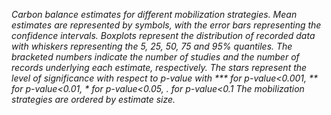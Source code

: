 <em>Carbon balance estimates for different mobilization strategies. Mean estimates are represented by symbols, with the error bars representing the confidence intervals. Boxplots represent the distribution of recorded data with whiskers representing the 5, 25, 50, 75 and 95% quantiles. The bracketed numbers indicate the number of studies and the number of records underlying each estimate, respectively. The stars represent the level of significance with respect to p-value with *** for p-value<0.001, ** for p-value<0.01, * for p-value<0.05, . for p-value<0.1 The mobilization strategies are ordered by estimate size. </em>